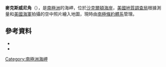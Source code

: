 {{coord|82|49|S|166|40|E|source:GNIS|display=title}}

'''麥克斯威尼角'''（{{lang-en|McSweeney Point}}），是[[南極洲|南極洲]]的海岬，位於[[沙克爾頓海岸|沙克爾頓海岸]]，[[美國地質調查局|美國地質調查局]]根據測量和[[美國海軍|美國海軍]]拍攝的空中照片繪入地圖，現時由[[南極條約體系|南極條約體系]]管理。

==參考資料==
*{{cite gnis | type = antarid | id = 9768| name = McSweeney Point | accessdate = 2013-09-11}}
*{{usgs-gazetteer|id=9768}}

{{DEFAULTSORT:McSweeney Point}}
[[Category:南極洲海岬|Category:南極洲海岬]]


{{ShackletonCoast-geo-stub}}